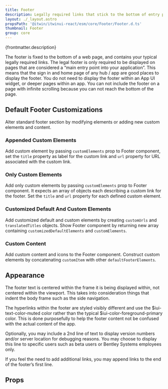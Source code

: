 ```yaml
---
title: Footer
description: Legally required links that stick to the bottom of entry pages.
layout: ./_layout.astro
propsPath: '@itwin/itwinui-react/esm/core/Footer/Footer.d.ts'
thumbnail: Footer
group: core
---
```



<p>{frontmatter.description}</p>

<LiveExample src='Footer.main.tsx' truncate={false}>
  <AllExamples.FooterMainExample client:load />
</LiveExample>

The footer is fixed to the bottom of a web page, and contains your typical legally required links. The legal footer is only required to be displayed on pages that are considered a “main entry point into your application”. This means that the sign in and home page of any hub / app are good places to display the footer. You do not need to display the footer within an App UI widget, or deeper pages within an app. You can not include the footer on a page with infinite scrolling because you can not reach the bottom of the page.

## Default Footer Customizations

Alter standard footer section by modifying elements or adding new custom elements and content.

### Appended Custom Elements

Add custom element by passing `customElements` prop to Footer component, set the `title` property as label for the custom link and `url` property for URL associated with the custom link.

<LiveExample src='Footer.appendedcustomelements.tsx'>
  <AllExamples.FooterAppendCustomElementsExample client:load />
</LiveExample>

### Only Custom Elements

Add only custom elements by passing `customElements` prop to Footer component. It expects an array of objects each describing a custom link for the footer. Set the `title` and `url` property for each defined custom element.

<LiveExample src='Footer.onlycustomelements.tsx'>
  <AllExamples.FooterOnlyCustomElementsExample client:load />
</LiveExample>

### Customized Default And Custom Elements

Add customized default and custom elements by creating `customUrls` and `translatedTitles` objects. Show Footer component by returning new array containing `customizedDefaultElements` and `customElements`.

<LiveExample src='Footer.customizeddefaultandcustomelements.tsx'>
  <AllExamples.FooterCustomizedDefaultAndCustomElementsExample client:load />
</LiveExample>

### Custom Content

Add custom content and icons to the Footer component. Construct custom elements by concatenating `customItem` with other `defaultFooterElements`.

<LiveExample src='Footer.customcontent.tsx'>
  <AllExamples.FooterCustomContentExample client:load />
</LiveExample>

## Appearance

The footer text is centered within the frame it is being displayed within, not centered within the viewport. This takes into consideration things that indent the body frame such as the side navigation.

The hyperlinks within the footer are styled visibly different and use the $iui-text-color-muted color rather than the typical $iui-color-foreground-primary color. This is done purposefully to help the footer content not be confused with the actual content of the app.

Optionally, you may include a 2nd line of text to display version numbers and/or server location for debugging reasons. You may choose to display this line to specific users such as beta users or Bentley Systems employees only.

If you feel the need to add additional links, you may append links to the end of the footer’s first line.

## Props

<PropsTable path={frontmatter.propsPath} />
